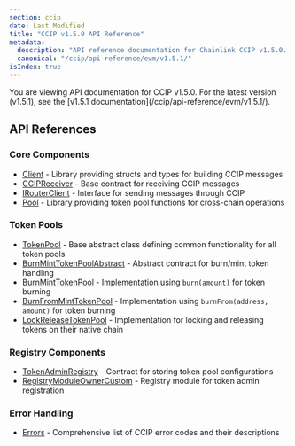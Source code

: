 ```yaml
---
section: ccip
date: Last Modified
title: "CCIP v1.5.0 API Reference"
metadata:
  description: "API reference documentation for Chainlink CCIP v1.5.0. Includes core components, token pools, registry components, and error handling for cross-chain messaging and token transfers."
  canonical: "/ccip/api-reference/evm/v1.5.1/"
isIndex: true
---
```



<CcipCommon callout="importCCIPPackage150" />

<Aside type="note">
  You are viewing API documentation for CCIP v1.5.0. For the latest version (v1.5.1), see the [v1.5.1
  documentation](/ccip/api-reference/evm/v1.5.1/).
</Aside>

## API References

### Core Components

- [Client](/ccip/api-reference/evm/v1.5.0/client) - Library providing structs and types for building CCIP messages
- [CCIPReceiver](/ccip/api-reference/evm/v1.5.0/ccip-receiver) - Base contract for receiving CCIP messages
- [IRouterClient](/ccip/api-reference/evm/v1.5.0/i-router-client) - Interface for sending messages through CCIP
- [Pool](/ccip/api-reference/evm/v1.5.0/pool) - Library providing token pool functions for cross-chain operations

### Token Pools

- [TokenPool](/ccip/api-reference/evm/v1.5.0/token-pool) - Base abstract class defining common functionality for all token pools
- [BurnMintTokenPoolAbstract](/ccip/api-reference/evm/v1.5.0/burn-mint-token-pool-abstract) - Abstract contract for burn/mint token handling
- [BurnMintTokenPool](/ccip/api-reference/evm/v1.5.0/burn-mint-token-pool) - Implementation using `burn(amount)` for token burning
- [BurnFromMintTokenPool](/ccip/api-reference/evm/v1.5.0/burn-from-mint-token-pool) - Implementation using `burnFrom(address, amount)` for token burning
- [LockReleaseTokenPool](/ccip/api-reference/evm/v1.5.0/lock-release-token-pool) - Implementation for locking and releasing tokens on their native chain

### Registry Components

- [TokenAdminRegistry](/ccip/api-reference/evm/v1.5.0/token-admin-registry) - Contract for storing token pool configurations
- [RegistryModuleOwnerCustom](/ccip/api-reference/evm/v1.5.0/registry-module-owner-custom) - Registry module for token admin registration

### Error Handling

- [Errors](/ccip/api-reference/evm/v1.5.0/errors) - Comprehensive list of CCIP error codes and their descriptions
